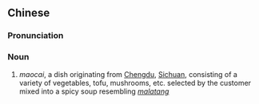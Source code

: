 ==Chinese==
{{zh-forms}}

===Pronunciation===
{{zh-pron
|m=màocài
|cat=n
}}

===Noun===
{{zh-noun}}

# ''maocai'', a dish originating from [[Chengdu]], [[Sichuan]], consisting of a variety of vegetables, tofu, mushrooms, etc. selected by the customer mixed into a spicy soup resembling ''[[malatang]]''